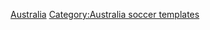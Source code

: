 {{Navbox
|name      = 澳洲足球
|title     = [[澳洲足球]]
|state     = {{{state|autocollapse}}}
|listclass = hlist
|above     = 

|group1 = 概況
|list1  =
* [[澳大利亞足球協會]]
* [[足球名人堂 (澳洲)|足球名人堂]]
* [[澳洲足球聯賽系統|聯賽系統]]
* [[澳洲足球俱樂部列表|俱樂部]]
* [[:Category:澳洲足球場|場館]]
* [[澳洲女子足球]]

|group2 = 國家隊
|list2  =
* [[澳洲國家足球隊|男子]]
* [[澳洲國家U23足球隊|男子U-23]]
* [[澳洲國家U20足球隊|男子U-20]]
* [[澳洲國家U17足球隊|男子U-17]]
* [[澳洲國家沙灘足球隊|男子沙灘]]
* [[澳洲國家帕運足球隊|男子帕運]]
* [[澳洲國家女子足球隊|女子]]
* [[澳洲國家U20女子足球隊|女子U-20]]
* [[澳洲國家U17女子足球隊|女子U-17]]

|group3 = 現有賽事
|list3  =
* [[澳大利亞職業足球聯賽]]
* [[全國青年聯賽 (澳洲)|青年聯賽]]
* [[澳洲女子足球聯賽]]
* [[國家超級聯賽]]
* [[FFA Cup]]
* [[FFA State Institute Challenge]]

|group4 = 已停辦賽事
|list4  =
* [[全國足球聯賽]] 
* [[全國青年足球聯賽]] 
* [[全國女子足球聯賽]]
* [[澳洲盃 (足球)|澳洲盃]]

}}<noinclude>
{{collapsible option}}

[[Category:Association football navigational boxes by country|Australia]]
[[Category:Australia soccer templates]]

</noinclude>